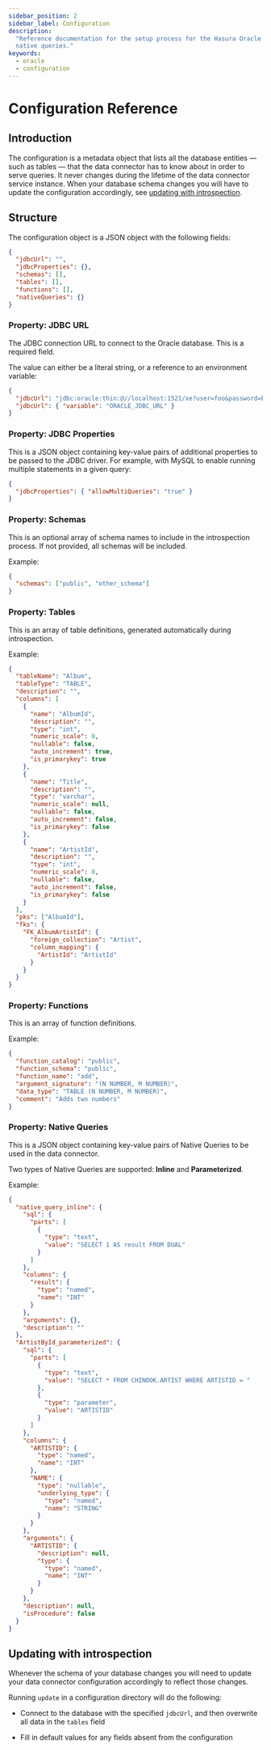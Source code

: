 ```yaml
---
sidebar_position: 2
sidebar_label: Configuration
description:
  "Reference documentation for the setup process for the Hasura Oracle connector, including connection URI details, and
  native queries."
keywords:
  - oracle
  - configuration
---
```


# Configuration Reference

## Introduction

The configuration is a metadata object that lists all the database entities — such as tables — that the data connector
has to know about in order to serve queries. It never changes during the lifetime of the data connector service
instance. When your database schema changes you will have to update the configuration accordingly, see
[updating with introspection](#updating-with-introspection).

## Structure

The configuration object is a JSON object with the following fields:

```json
{
  "jdbcUrl": "",
  "jdbcProperties": {},
  "schemas": [],
  "tables": [],
  "functions": [],
  "nativeQueries": {}
}
```

### Property: JDBC URL

The JDBC connection URL to connect to the Oracle database. This is a required field.

The value can either be a literal string, or a reference to an environment variable:

```json
{
  "jdbcUrl": "jdbc:oracle:thin:@//localhost:1521/xe?user=foo&password=bar",
  "jdbcUrl": { "variable": "ORACLE_JDBC_URL" }
}
```

### Property: JDBC Properties

This is a JSON object containing key-value pairs of additional properties to be passed to the JDBC driver. For example,
with MySQL to enable running multiple statements in a given query:

```json
{
  "jdbcProperties": { "allowMultiQueries": "true" }
}
```

### Property: Schemas

This is an optional array of schema names to include in the introspection process. If not provided, all schemas will be
included.

Example:

```json
{
  "schemas": ["public", "other_schema"]
}
```

### Property: Tables

This is an array of table definitions, generated automatically during introspection.

Example:

```json
{
  "tableName": "Album",
  "tableType": "TABLE",
  "description": "",
  "columns": [
    {
      "name": "AlbumId",
      "description": "",
      "type": "int",
      "numeric_scale": 0,
      "nullable": false,
      "auto_increment": true,
      "is_primarykey": true
    },
    {
      "name": "Title",
      "description": "",
      "type": "varchar",
      "numeric_scale": null,
      "nullable": false,
      "auto_increment": false,
      "is_primarykey": false
    },
    {
      "name": "ArtistId",
      "description": "",
      "type": "int",
      "numeric_scale": 0,
      "nullable": false,
      "auto_increment": false,
      "is_primarykey": false
    }
  ],
  "pks": ["AlbumId"],
  "fks": {
    "FK_AlbumArtistId": {
      "foreign_collection": "Artist",
      "column_mapping": {
        "ArtistId": "ArtistId"
      }
    }
  }
}
```

### Property: Functions

This is an array of function definitions.

Example:

```json
{
  "function_catalog": "public",
  "function_schema": "public",
  "function_name": "add",
  "argument_signature": "(N NUMBER, M NUMBER)",
  "data_type": "TABLE (N NUMBER, M NUMBER)",
  "comment": "Adds two numbers"
}
```

### Property: Native Queries

This is a JSON object containing key-value pairs of Native Queries to be used in the data connector.

Two types of Native Queries are supported: **Inline** and **Parameterized**.

Example:

```json
{
  "native_query_inline": {
    "sql": {
      "parts": [
        {
          "type": "text",
          "value": "SELECT 1 AS result FROM DUAL"
        }
      ]
    },
    "columns": {
      "result": {
        "type": "named",
        "name": "INT"
      }
    },
    "arguments": {},
    "description": ""
  },
  "ArtistById_parameterized": {
    "sql": {
      "parts": [
        {
          "type": "text",
          "value": "SELECT * FROM CHINOOK.ARTIST WHERE ARTISTID = "
        },
        {
          "type": "parameter",
          "value": "ARTISTID"
        }
      ]
    },
    "columns": {
      "ARTISTID": {
        "type": "named",
        "name": "INT"
      },
      "NAME": {
        "type": "nullable",
        "underlying_type": {
          "type": "named",
          "name": "STRING"
        }
      }
    },
    "arguments": {
      "ARTISTID": {
        "description": null,
        "type": {
          "type": "named",
          "name": "INT"
        }
      }
    },
    "description": null,
    "isProcedure": false
  }
}
```

## Updating with introspection

Whenever the schema of your database changes you will need to update your data connector configuration accordingly to
reflect those changes.

Running `update` in a configuration directory will do the following:

- Connect to the database with the specified `jdbcUrl`, and then overwrite all data in the `tables` field

- Fill in default values for any fields absent from the configuration
